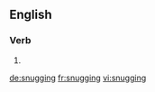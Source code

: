 ==English==

===Verb===
{{head|en|present participle}}

# {{present participle of|snug|lang=en|nocat=1}}

[[de:snugging]]
[[fr:snugging]]
[[vi:snugging]]